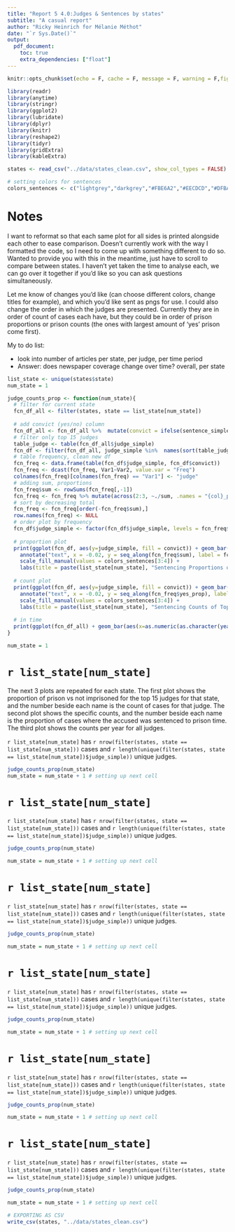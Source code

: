 ```yaml
---
title: "Report 5 4.0:Judges & Sentences by states"
subtitle: "A casual report"
author: "Ricky Heinrich for Mélanie Méthot"
date: "`r Sys.Date()`"
output: 
  pdf_document: 
    toc: true
    extra_dependencies: ["float"]
---
```


```r
knitr::opts_chunk$set(echo = F, cache = F, message = F, warning = F,fig.pos = "H")
```
```r
library(readr)
library(anytime)
library(stringr)
library(ggplot2)
library(lubridate)
library(dplyr)
library(knitr)
library(reshape2)
library(tidyr)
library(gridExtra)
library(kableExtra)
```

```r
states <- read_csv("../data/states_clean.csv", show_col_types = FALSE)

# setting colors for sentences
colors_sentences <- c("lightgrey","darkgrey","#FBE6A2","#EECDCD","#DFBAB1", "#D08370", "#BD4B31","#982b15", "#7a2917","#531607")
```



# Notes
I want to reformat so that each same plot for all sides is printed alongside each other to ease comparison. Doesn't currently work with the way I formatted the code, so I need to come up with something different to do so. Wanted to provide you with this in the meantime, just have to scroll to compare between states. I haven't yet taken the time to analyse each, we can go over it together if you'd like so you can ask questions simultaneously.

Let me know of changes you'd like (can choose different colors, change titles for example), and which you'd like sent as pngs for use. I could also change the order in which the judges are presented. Currently they are in order of count of cases each have, but they could be in order of prison proportions or prison counts (the ones with largest amount of 'yes' prison come first).

My to do list:

- look into number of articles per state, per judge, per time period
- Answer: does newspaper coverage change over time? overall, per state

```r
list_state <- unique(states$state)
num_state = 1

judge_counts_prop <- function(num_state){
  # filter for current state
  fcn_df_all <- filter(states, state == list_state[num_state]) 
  
  # add convict (yes/no) column
  fcn_df_all <- fcn_df_all %>%  mutate(convict = ifelse(sentence_simple == "other" | sentence_simple == "D.N.S." | sentence_simple == "unknown", "no","yes" ))
  # filter only top 15 judges
  table_judge <- table(fcn_df_all$judge_simple)
  fcn_df <- filter(fcn_df_all, judge_simple %in%  names(sort(table_judge, decreasing = T))[1:15])
  # table frequency, clean new df
  fcn_freq <- data.frame(table(fcn_df$judge_simple, fcn_df$convict))
  fcn_freq <- dcast(fcn_freq, Var1~Var2, value.var = "Freq")
  colnames(fcn_freq)[colnames(fcn_freq) == "Var1"] <- "judge"
  # adding sum, proportions
  fcn_freq$sum <- rowSums(fcn_freq[,-1])
  fcn_freq <- fcn_freq %>% mutate(across(2:3, ~./sum, .names = "{col}_prop"))
  # sort by decreasing total
  fcn_freq <- fcn_freq[order(-fcn_freq$sum),]
  row.names(fcn_freq) <- NULL
  # order plot by frequency
  fcn_df$judge_simple <- factor(fcn_df$judge_simple, levels = fcn_freq$judge)
  
  # proportion plot
  print(ggplot(fcn_df, aes(y=judge_simple, fill = convict)) + geom_bar(position = "fill")+
    annotate("text", x = -0.02, y = seq_along(fcn_freq$sum), label = fcn_freq$sum,vjust = 0.5, hjust = +0.7, size = 3)+
    scale_fill_manual(values = colors_sentences[3:4]) +
    labs(title = paste(list_state[num_state], "Sentencing Proportions of Top 15 Judges"), x = "Proportion", y = "", fill = "Prison?"))
  
  # count plot
  print(ggplot(fcn_df, aes(y=judge_simple, fill = convict)) + geom_bar()+
    annotate("text", x = -0.02, y = seq_along(fcn_freq$yes_prop), label = round(fcn_freq$yes_prop,2),vjust = 0.5, hjust = +0.7, size = 3)+
    scale_fill_manual(values = colors_sentences[3:4]) +
    labs(title = paste(list_state[num_state], "Sentencing Counts of Top 15 Judges"), x = "Count", y = "", fill = "Prison?")) 
  
  # in time
  print(ggplot(fcn_df_all) + geom_bar(aes(x=as.numeric(as.character(year(Date))), fill = convict), position ="identity", alpha = 0.7) + labs(title = paste("Sentencing Counts Through the Years in",list_state[num_state] ), x = "", subtitle = "All judges", fill = "Prison?")+ scale_x_continuous(n.breaks = 16)+theme(axis.text.x = element_text(angle = 45, vjust = 1, hjust=1)))
}

```

```r
num_state = 1
```
# `r list_state[num_state]`

The next 3 plots are repeated for each state. The first plot shows the proportion of prison vs not imprisoned for the top 15 judges for that state, and the number beside each name is the count of cases for that judge. The second plot shows the specific counts, and the number beside each name is the proportion of cases where the accused was sentenced to prison time. The third plot shows the counts per year for all judges.

`r list_state[num_state]` has `r nrow(filter(states, state == list_state[num_state]))` cases and `r length(unique(filter(states, state == list_state[num_state])$judge_simple))` unique judges. 

```r
judge_counts_prop(num_state)
num_state = num_state + 1 # setting up next cell
```

# `r list_state[num_state]`

`r list_state[num_state]` has `r nrow(filter(states, state == list_state[num_state]))` cases and `r length(unique(filter(states, state == list_state[num_state])$judge_simple))` unique judges. 

```r
judge_counts_prop(num_state)

num_state = num_state + 1 # setting up next cell
```

# `r list_state[num_state]`

`r list_state[num_state]` has `r nrow(filter(states, state == list_state[num_state]))` cases and `r length(unique(filter(states, state == list_state[num_state])$judge_simple))` unique judges. 

```r
judge_counts_prop(num_state)

num_state = num_state + 1 # setting up next cell
```

# `r list_state[num_state]`

`r list_state[num_state]` has `r nrow(filter(states, state == list_state[num_state]))` cases and `r length(unique(filter(states, state == list_state[num_state])$judge_simple))` unique judges.

```r
judge_counts_prop(num_state)

num_state = num_state + 1 # setting up next cell
```

# `r list_state[num_state]`

`r list_state[num_state]` has `r nrow(filter(states, state == list_state[num_state]))` cases and `r length(unique(filter(states, state == list_state[num_state])$judge_simple))` unique judges. 

```r
judge_counts_prop(num_state)

num_state = num_state + 1 # setting up next cell
```

# `r list_state[num_state]`

`r list_state[num_state]` has `r nrow(filter(states, state == list_state[num_state]))` cases and `r length(unique(filter(states, state == list_state[num_state])$judge_simple))` unique judges. 

```r
judge_counts_prop(num_state)

num_state = num_state + 1 # setting up next cell
```

```r
# EXPORTING AS CSV
write_csv(states, "../data/states_clean.csv")
```

